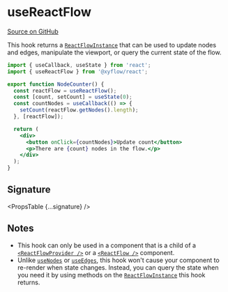 
# useReactFlow

[Source on GitHub](https://github.com/wbkd/react-flow/blob/f919cb152dd5a92ec3b4d7e4568ffe099bc2af39/packages/react/src/hooks/useReactFlow.ts#L21)

This hook returns a [`ReactFlowInstance`](../types/react-flow-instance) that can
be used to update nodes and edges, manipulate the viewport, or query the current
state of the flow.

```jsx
import { useCallback, useState } from 'react';
import { useReactFlow } from '@xyflow/react';

export function NodeCounter() {
  const reactFlow = useReactFlow();
  const [count, setCount] = useState(0);
  const countNodes = useCallback(() => {
    setCount(reactFlow.getNodes().length);
  }, [reactFlow]);

  return (
    <div>
      <button onClick={countNodes}>Update count</button>
      <p>There are {count} nodes in the flow.</p>
    </div>
  );
}
```

## Signature

<PropsTable {...signature} />

## Notes

- This hook can only be used in a component that is a child of a
  [`<ReactFlowProvider />`](../react-flow-provider) or a
  [`<ReactFlow />`](../react-flow) component.
- Unlike [`useNodes`](./use-nodes) or [`useEdges`](./use-edges), this hook won't
  cause your component to re-render when state changes. Instead, you can query
  the state when you need it by using methods on the [`ReactFlowInstance`](../types/react-flow-instance)
  this hook returns.
